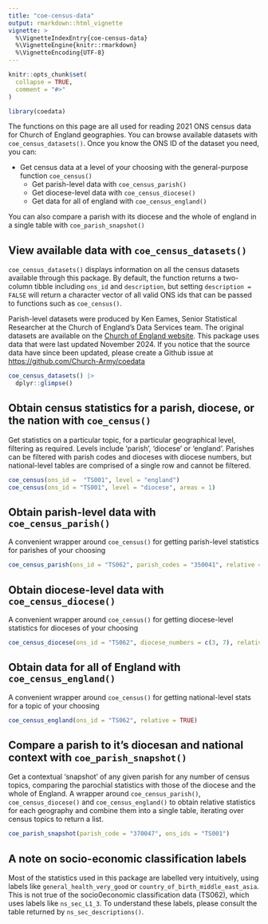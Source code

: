 ```yaml
---
title: "coe-census-data"
output: rmarkdown::html_vignette
vignette: >
  %\VignetteIndexEntry{coe-census-data}
  %\VignetteEngine{knitr::rmarkdown}
  %\VignetteEncoding{UTF-8}
---
```


```r
knitr::opts_chunk$set(
  collapse = TRUE,
  comment = "#>"
)
```

```r
library(coedata)
```

<!-- WARNING - This vignette is generated by {fusen} from dev/flat_reading-coe-statistics.Rmd: do not edit by hand -->




The functions on this page are all used for reading 2021 ONS census data for Church of England geographies. You can browse available datasets with `coe_census_datasets()`. Once you know the ONS ID of the dataset you need, you can:

- Get census data at a level of your choosing with the general-purpose function `coe_census()`
  - Get parish-level data with `coe_census_parish()`
  - Get diocese-level data with `coe_census_diocese()`
  - Get data for all of england with `coe_census_england()`

You can also compare a parish with its diocese and the whole of england in a single table with `coe_parish_snapshot()`

## View available data with `coe_census_datasets()`

`coe_census_datasets()` displays information on all the census datasets available through this package. By default, the function returns a two-column tibble including `ons_id` and `description`, but setting `description = FALSE` will return a character vector of all valid ONS ids that can be passed to functions such as `coe_census()`.

Parish-level datasets were produced by Ken Eames, Senior Statistical Researcher at the Church of England's Data Services team. The original datasets are available on the [Church of England website](https://www.churchofengland.org/about/data-services/resources-publications-and-data). This package uses data that were last updated November 2024. If you notice that the source data have since been updated, please create a Github issue at <https://github.com/Church-Army/coedata>

```r
coe_census_datasets() |>
  dplyr::glimpse()
```


## Obtain census statistics for a parish, diocese, or the nation with `coe_census()`

Get statistics on a particular topic, for a particular geographical level, filtering as required. Levels include 'parish', 'diocese' or 'england'. Parishes can be filtered with parish codes and dioceses with diocese numbers, but national-level tables are comprised of a single row and cannot be filtered.

```r
coe_census(ons_id =  "TS001", level = "england")
coe_census(ons_id = "TS001", level = "diocese", areas = 1)
```



## Obtain parish-level data with `coe_census_parish()`

A convenient wrapper around `coe_census()` for getting parish-level statistics for parishes of your choosing

```r
coe_census_parish(ons_id = "TS062", parish_codes = "350041", relative = TRUE)
```


## Obtain diocese-level data with `coe_census_diocese()`

A convenient wrapper around `coe_census()` for getting diocese-level statistics for dioceses of your choosing

```r
coe_census_diocese(ons_id = "TS062", diocese_numbers = c(3, 7), relative = TRUE)
```


## Obtain data for all of England with `coe_census_england()`

A convenient wrapper around `coe_census()` for getting national-level stats for a topic of your choosing

```r
coe_census_england(ons_id = "TS062", relative = TRUE)
```


## Compare a parish to it's diocesan and national context with `coe_parish_snapshot()`

Get a contextual 'snapshot' of any given parish for any number of census topics, comparing the parochial statistics with those of the diocese and the whole of England. A wrapper around `coe_census_parish()`, `coe_census_diocese()` and `coe_census_england()` to obtain relative statistics for each geography and combine them into a single table, iterating over census topics to return a list.

```r
coe_parish_snapshot(parish_code = "370047", ons_ids = "TS001")
```




## A note on socio-economic classification labels

Most of the statistics used in this package are labelled very intuitively, using labels like `general_health_very_good` or `country_of_birth_middle_east_asia`. This is not true of the socio0economic classification data (TS062), which uses labels like `ns_sec_L1_3`. To understand these labels, please consult the table returned by `ns_sec_descriptions()`.



